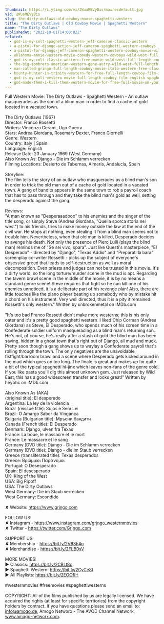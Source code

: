 ```yaml
---
thumbnail: https://i.ytimg.com/vi/2WuaMEVy8is/maxresdefault.jpg
vid: 2WuaMEVy8is
slug: the-dirty-outlaws-old-cowboy-movie-spaghetti-western
title: "The Dirty Outlaws | Old Cowboy Movie | Spaghetti Western"
name: "The Dirty Outlaws"
publishedAt: "2022-10-01T14:00:02Z"
related:
  - god-is-my-colt-spaghetti-western-jeff-cameron-classic-western
  - a-pistol-for-django-action-jeff-cameron-spaghetti-western-cowboys
  - a-pistol-for-django-jeff-cameron-spaghetti-western-cowboy-movie-wild-west-english
  - oklahoma-annie-western-movie-comedy-western-cowboys-wild-west-full-movie-english
  - god-is-my-colt-classic-western-free-movie-wild-west-full-length-english
  - the-big-sombrero-american-western-gene-autry-wild-west-full-length-english
  - man-called-gringo-full-length-cowboy-movie-italo-western-free-classic-movie
  - bounty-hunter-in-trinity-western-for-free-full-length-cowboy-film-italo-western
  - god-is-my-colt-western-movie-full-length-cowboy-film-english-spaghetti-italo-western
  - god-made-them-i-kill-them-western-movie-for-free-full-movie-on-youtube-cowboy-film
---
```


Full Western Movie: The Dirty Outlaws - Spaghetti Western - An outlaw masquerades as the son of a blind man in order to find a cache of gold located in a vacated town.<br />
<br />
The Dirty Outlaws (1967)<br />
Director: Franco Rossetti<br />
Writers: Vincenzo Cerami, Ugo Guerra <br />
Stars: Andrea Giordana, Rosemary Dexter, Franco Giornelli<br />
Genre: Western<br />
Country: Italy | Spain<br />
Language: English<br />
Release Date: 23 January 1969 (West Germany)<br />
Also Known As: Django - Die im Schlamm verrecken <br />
Filming Locations: Desierto de Tabernas, Almería, Andalucía, Spain<br />
<br />
Storyline:<br />
The film tells the story of an outlaw who masquerades as a blind man's son in order to trick the old man out of a cache of gold located in a vacated town. A gang of bandits appears in the same town to rob a payroll coach that has to pass through and they take the blind man's gold as well, setting the desperado against the gang.<br />
<br />
Reviews:<br />
"A man known as "Desperaaadooo" to his enemies and the singer of the title song, or simply Steve (Andrea Giordana, "Quella sporca storia nel west") to his friends, tries to make money outside the law at the end of the civil war. He stops at nothing, even stealing it from a blind man seems not to trouble him. Nevertheless, when that old man is killed, Desperado decides to avenge his death. Not only the presence of Piero Lulli (plays the blind man) reminds me of "Se sei vivo, spara". Just like Questi's masterpiece, "El Desperado" - directed by "Django", "Texas Addio" and "Preparati la bara" screenplay co-writer Rossetti - picks up the subject of everyone's obsessive greed that leads to self-destruction as well as moral decomposition. Even priests and judges can not be trusted in this movie. It's a dirty world, so the long torture/murder scene in the mud is apt. Regarding the tavern brawl scene in the middle of the movie, it is by no means a standard genre scene! Steve requires that fight so he can kill one of his enemies unnoticed, it is a deliberate part of his revenge plan! Also, there are little touches like the piano player beating up somebody who by mistake hit a chord on his instrument. Very well directed, thus it is a pity it remained Rossetti's only western." Written by unbrokenmetal on IMDb.com <br />
<br />
"It's too bad Franco Rossetti didn't make more westerns; this is his only oater and it's a pretty good spaghetti western. I liked Chip Corman (Andrea Giordana) as Steve, El Desperado, who spends much of his screen time in a Confederate soldier uniform masquerading as a blind man's returning son. He's not, of course, he's really after a stash of gold the blind man has been saving, hidden in a ghost town that's right out of Django, all mud and muck. Pretty soon though a gang shows up to waylay a Confederate payroll that's rolling through the town. The only negatives are the unavoidable fistfight/barroom brawl and a scene where Desperado gets kicked around in the mud which goes on too long. The finale is great and makes up for quite a bit of the typical spaghetti hi-jinx which leaves non-fans of the genre cold. If you like pasta you'll dig this almost unknown gem. Just released by Wild East, this has a good widescreen transfer and looks great!" Written by heybhc on IMDb.com <br />
<br />
Also Known As (AKA)<br />
(original title): El desperado<br />
Argentina: La ley de la violencia<br />
Brazil (reissue title): Sujos e Sem Lei<br />
Brazil: O Amargo Sabor da Vingança<br />
Bulgaria (Bulgarian title): Мръсни бандити<br />
Canada (French title): El Desperado<br />
Denmark: Django, ulven fra Texas<br />
France: La boue, le massacre et le mort<br />
France: Le massacre et le sang<br />
Germany (DVD title): Django - Die im Schlamm verrecken<br />
Germany (DVD title): Django - die im Staub verrecken<br />
Greece (transliterated title): Texas desperados<br />
Greece: Βρώμικοι Παράνομοι<br />
Portugal: O Desesperado<br />
Spain: El desesperado<br />
UK: King of the West<br />
USA: Big Ripoff<br />
USA: The Dirty Outlaws<br />
West Germany: Die im Staub verrecken<br />
West Germany: Escondido<br />
<br />
✘ Website: https://www.grjngo.com<br />
<br />
FOLLOW US!<br />
✘ Instagram - https://www.instagram.com/grjngo_westernmovies<br />
✘ Twitter - https://twitter.com/Grjngo_com<br />
<br />
SUPPORT US!<br />
✘ Membership - https://bit.ly/2V63h4q<br />
✘ Merchandise - https://bit.ly/2FLB0sV<br />
<br />
MORE MOVIES! <br />
► Classics: https://bit.ly/2CBLt8c <br />
► Spaghetti Western: https://bit.ly/2CyCe8I <br />
► All Playlists: https://bit.ly/2EOOfIH <br />
<br />
#westernmovies #freemovies #spaghettiwesterns<br />
<br />
COPYRIGHT: All of the films published by us are legally licensed. We have acquired the rights (at least for specific territories) from the copyright holders by contract. If you have questions please send an email to: info@amogo.de, Amogo Networx - The AVOD Channel Network, www.amogo-networx.com.